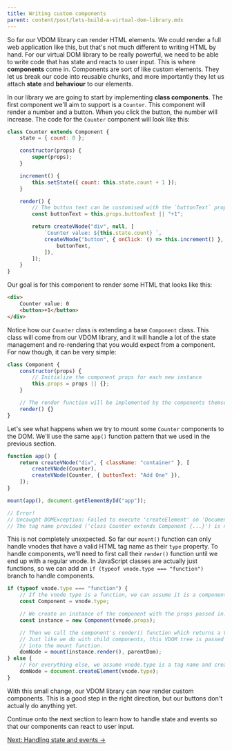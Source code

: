 ```yaml
---
title: Writing custom components
parent: content/post/lets-build-a-virtual-dom-library.mdx
---
```


So far our VDOM library can render HTML elements. We could render a full web application like this, but that's not much different to writing HTML by hand. For our virtual DOM library to be really powerful, we need to be able to write code that has state and reacts to user input. This is where **components** come in. Components are sort of like custom elements. They let us break our code into reusable chunks, and more importantly they let us attach **state** and **behaviour** to our elements.

In our library we are going to start by implementing **class components**. The first component we'll aim to support is a `Counter`. This component will render a number and a button. When you click the button, the number will increase. The code for the `Counter` component will look like this:

```js
class Counter extends Component {
    state = { count: 0 };

    constructor(props) {
        super(props);
    }

    increment() {
        this.setState({ count: this.state.count + 1 });
    }

    render() {
        // The button text can be customised with the `buttonText` prop.
        const buttonText = this.props.buttonText || "+1";

        return createVNode("div", null, [
            `Counter value: ${this.state.count} `,
            createVNode("button", { onClick: () => this.increment() }, [
                buttonText,
            ]),
        ]);
    }
}
```

Our goal is for this component to render some HTML that looks like this:

```html
<div>
    Counter value: 0
    <button>+1</button>
</div>
```

Notice how our `Counter` class is extending a base `Component` class. This class will come from our VDOM library, and it will handle a lot of the state management and re-rendering that you would expect from a component. For now though, it can be very simple:

```js
class Component {
    constructor(props) {
        // Initialize the component props for each new instance
        this.props = props || {};
    }

    // The render function will be implemented by the components themselves
    render() {}
}
```

Let's see what happens when we try to mount some `Counter` components to the DOM. We'll use the same `app()` function pattern that we used in the previous section.

```js
function app() {
    return createVNode("div", { className: "container" }, [
        createVNode(Counter),
        createVNode(Counter, { buttonText: "Add One" }),
    ]);
}

mount(app(), document.getElementById("app"));

// Error!
// Uncaught DOMException: Failed to execute 'createElement' on 'Document':
// The tag name provided ('class Counter extends Component {...}') is not a valid name.
```

This is not completely unexpected. So far our `mount()` function can only handle vnodes that have a valid HTML tag name as their `type` property. To handle components, we'll need to first call their `render()` function until we end up with a regular vnode. In JavaScript classes are actually just functions, so we can add an `if (typeof vnode.type === "function")` branch to handle components.

```js
if (typeof vnode.type === "function") {
    // If the vnode type is a function, we can assume it is a component.
    const Component = vnode.type;

    // We create an instance of the component with the props passed in.
    const instance = new Component(vnode.props);

    // Then we call the component's render() function which returns a VDOM tree.
    // Just like we do with child components, this VDOM tree is passed recursively
    // into the mount function.
    domNode = mount(instance.render(), parentDom);
} else {
    // For everything else, we assume vnode.type is a tag name and create a HTMLElement.
    domNode = document.createElement(vnode.type);
}
```

With this small change, our VDOM library can now render custom components. This is a good step in the right direction, but our buttons don't actually do anything yet.

<JSFiddleEmbed src="https://jsfiddle.net/wildlyinaccurate/jx283sz5/6/embedded/result,html,js/" />

Continue onto the next section to learn how to handle state and events so that our components can react to user input.

[Next: Handling state and events &rarr;](/lets-build-a-virtual-dom-library/handling-state-and-events)
